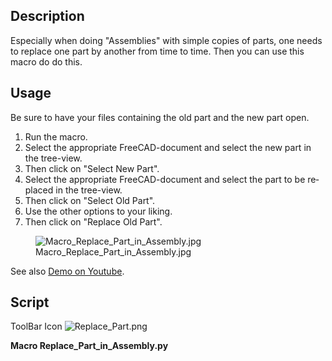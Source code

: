 <languages/>
<div lang="en" dir="ltr" class="mw-content-ltr">
{{Macro
|Name=Macro Replace Part in Assembly
|Icon=Replace_Part.png
|Description=Especially when doing "Assemblies" with simple copies of parts, one needs to replace one part by another from time to time.
|Author=ralvejd
|Version=1.0
|Date=2014-09-10
|FCVersion=All
|Download=[https://wiki.freecad.org/images/0/07/Replace_Part.png ToolBar Icon]
}}
</div>

<div lang="en" dir="ltr" class="mw-content-ltr">
==Description==
Especially when doing "Assemblies" with simple copies of parts, one needs to replace one part by another from time to time.
Then you can use this macro do do this.
</div>

<div lang="en" dir="ltr" class="mw-content-ltr">
==Usage==
Be sure to have your files containing the old part and the new part open.
# Run the macro.
# Select the appropriate FreeCAD-document and select the new part in the tree-view.
# Then click on "Select New Part".
# Select the appropriate FreeCAD-document and select the part to be replaced in the tree-view.
# Then click on "Select Old Part".
# Use the other options to your liking.
# Then click on "Replace Old Part".
</div>

<div lang="en" dir="ltr" class="mw-content-ltr">
[[Image:Macro_Replace_Part_in_Assembly.jpg]]
</div>

<div lang="en" dir="ltr" class="mw-content-ltr">
See also [http://youtu.be/rTqqqy4n1RE Demo on Youtube].
</div>

<div lang="en" dir="ltr" class="mw-content-ltr">
==Script==
</div>

ToolBar Icon [[Image:Replace_Part.png]]

'''Macro Replace_Part_in_Assembly.py'''

{{MacroCode|code=
#!/usr/bin/env python
# -*- coding: utf-8 -*-

"""
Macro to replace parts in assembly FreeCAD.
Version 0.1 from 20140910

********************************************************************************************
*   Copyright (c) 2013 Joakim Isaksson <ralvejd[at]users.sourceforge.net>          *
*                                                                                                                                       *
*   This file is a supplement to the FreeCAD CAx development system.                *
*                                                                                                                                       *
*   This program is free software; you can redistribute it and/or modify                  *
*   it under the terms of the GNU Lesser General Public License (LGPL)               *
*   as published by the Free Software Foundation; either version 2 of                    *
*   the License, or (at your option) any later version.                                                  *
*   for detail see the LICENCE text file.                                                                        *
*                                                                                                                                        *
*   This software is distributed in the hope that it will be useful,                                  *
*   but WITHOUT ANY WARRANTY; without even the implied warranty of                *
*   MERCHANTABILITY or FITNESS FOR A PARTICULAR PURPOSE.  See the *
*   GNU Library General Public License for more details.                                           *
*                                                                                                                                          *
*   You should have received a copy of the GNU Library General Public                    *
*   License along with this macro; if not, write to the Free Software                            *
*   Foundation, Inc., 59 Temple Place, Suite 330, Boston, MA  02111-1307              *
*   USA                                                                                                                                *
*                                                                                                                                           *
***********************************************************************************************
"""

__author__ = "Joakim Isaksson <ralvejd[at]users.sourceforge.net>"


import FreeCAD, Part, math
from FreeCAD import Base
import DraftVecUtils
import sys
try:
   from PySide import QtCore, QtGui
   from PySide.QtCore import SIGNAL, QTimer
   from PySide.QtGui import QApplication
except:
   from PyQt4 import QtCore, QtGui
   from PyQt4.QtCore import SIGNAL, QTimer
   from PyQt4.QtGui import QApplication

try:
   _fromUtf8 = QtCore.QString.fromUtf8
except AttributeError:
   _fromUtf8 = lambda s: s

try:
   _encoding = QtGui.QApplication.UnicodeUTF8
   def _translate(context, text, disambig):
      return QtGui.QApplication.translate(context, text, disambig, _encoding)
except AttributeError:
   def _translate(context, text, disambig):
      return QtGui.QApplication.translate(context, text, disambig)

#                     [document , name, label, position, rotation, group]
global newpart ; newpart = [ "" , "", "" , "", "" , "" ] ;
global oldpart ; oldpart = [ "" , "", "" , "", "" , "" ] ;
global newPartName ; newPartName = ""
global newPartLabel ; newPartLabel = ""
global uiRowOffset ; uiRowOffset = 30
global uiColWidth ; uiColWidth = 150
global uiPad ; uiPad = 5
global uiMainWidth ; uiMainWidth = 400

class Ui_ReplacePart(object):

   def setupUi(self, ReplacePart):
      global uiMainWidth
      global uiRowOffset
      global uiColWidth
      global uiPad
      uiTextPartWidth = uiMainWidth -(3*uiPad)-uiColWidth

      ReplacePart.setObjectName(_fromUtf8("ReplacePart"))
      ReplacePart.setLocale(QtCore.QLocale(QtCore.QLocale.English, QtCore.QLocale.UnitedKingdom))   

      captionFont = QtGui.QFont()
      captionFont.setBold(True)

      self.centralWidget = QtGui.QWidget(ReplacePart)
      self.centralWidget.setObjectName(_fromUtf8("centralWidget"))
      
      """
      #*** FIXME ***----------------------------
      #self.centralWidget.setAttribute(QtCore.Qt.WA_DeleteOnClose)
      self.centralWidget.setAttribute(QtCore.Qt.WA_DeleteOnClose, True)
      #*** FIXME ***----------------------------
      """
      
      self.groupBoxNewName = QtGui.QButtonGroup()
      self.groupBoxNewLabel = QtGui.QButtonGroup()
      self.groupBoxColorFrom = QtGui.QButtonGroup()

      self.labelCapSelected = QtGui.QLabel(self.centralWidget)
      self.labelCapSelected.setGeometry(QtCore.QRect(uiPad, uiPad, uiColWidth, uiRowOffset-10))
      self.labelCapSelected.setAlignment(QtCore.Qt.AlignRight)
      self.labelCapSelected.setFont(captionFont)
      self.labelCapSelected.setObjectName(_fromUtf8("labelCapSelected"))

      self.labelSelected = QtGui.QLabel(self.centralWidget)
      self.labelSelected.setGeometry(QtCore.QRect(uiColWidth+(2*uiPad), uiPad, uiTextPartWidth, uiRowOffset-10))
      self.labelSelected.setObjectName(_fromUtf8("labelSelected"))

      row = uiPad+uiRowOffset   
      self.pushButtonNew = QtGui.QPushButton(self.centralWidget)
      self.pushButtonNew.setGeometry(QtCore.QRect(uiPad, row, uiColWidth, uiRowOffset-2))
      self.pushButtonNew.setObjectName(_fromUtf8("pushButtonNew"))
      self.pushButtonNew.clicked.connect(self.on_pushButtonNew_clicked)   

      self.labelNew = QtGui.QLabel(self.centralWidget)
      self.labelNew.setGeometry(QtCore.QRect(uiColWidth+(2*uiPad), row, uiTextPartWidth, uiRowOffset-2))
      self.labelNew.setObjectName(_fromUtf8("labelNew"))

      row = row+uiRowOffset
      self.pushButtonOld = QtGui.QPushButton(self.centralWidget)
      self.pushButtonOld.setGeometry(QtCore.QRect(uiPad, row, uiColWidth, uiRowOffset-2))
      self.pushButtonOld.setObjectName(_fromUtf8("pushButtonOld"))
      self.pushButtonOld.clicked.connect(self.on_pushButtonOld_clicked)

      self.LabelOld = QtGui.QLabel(self.centralWidget)
      self.LabelOld.setGeometry(QtCore.QRect(uiColWidth+(2*uiPad), row, uiTextPartWidth, uiRowOffset-2))
      self.LabelOld.setObjectName(_fromUtf8("labelOld"))

      row = row+uiRowOffset
      self.pushButtonOk = QtGui.QPushButton(self.centralWidget)
      self.pushButtonOk.setGeometry(QtCore.QRect(uiPad, row, uiColWidth, uiRowOffset-2))
      self.pushButtonOk.setObjectName(_fromUtf8("pushButtonOk"))
      self.pushButtonOk.setEnabled(False)
      self.pushButtonOk.clicked.connect(self.on_pushButtonOk_clicked)

      row = row+uiRowOffset+uiPad
      self.labelCapNewName = QtGui.QLabel(self.centralWidget)
      self.labelCapNewName.setGeometry(QtCore.QRect(uiPad, row, uiColWidth, uiRowOffset-10))
      self.labelCapNewName.setFont(captionFont)
      self.labelCapNewName.setObjectName(_fromUtf8("labelCapNewName"))

      self.labelCapNewLabel = QtGui.QLabel(self.centralWidget)
      self.labelCapNewLabel.setGeometry(QtCore.QRect(uiColWidth+(2*uiPad), row, uiColWidth, uiRowOffset-10))
      self.labelCapNewLabel.setFont(captionFont)
      self.labelCapNewLabel.setObjectName(_fromUtf8("labelCapNewLabel"))

      row = row+uiRowOffset
      self.radioButtonNameFromNewDoc = QtGui.QRadioButton(self.centralWidget)
      self.radioButtonNameFromNewDoc.setGeometry(QtCore.QRect(uiPad, row, uiColWidth, uiRowOffset-2))
      self.radioButtonNameFromNewDoc.setObjectName(_fromUtf8("radioButtonNameFromNewDoc"))
      self.radioButtonNameFromNewDoc.clicked.connect(self.on_radioButtonNameFromNewDoc_clicked)

      self.radioButtonLabelFromNewDoc = QtGui.QRadioButton(self.centralWidget)
      self.radioButtonLabelFromNewDoc.setGeometry(QtCore.QRect(uiColWidth+(2*uiPad), row, uiColWidth, uiRowOffset-2))
      self.radioButtonLabelFromNewDoc.setObjectName(_fromUtf8("radioButtonLabelFromNewDoc"))
      self.radioButtonLabelFromNewDoc.clicked.connect(self.on_radioButtonLabelFromNewDoc_clicked)

      row = row+uiRowOffset
      self.radioButtonNameFromNewName = QtGui.QRadioButton(self.centralWidget)
      self.radioButtonNameFromNewName.setGeometry(QtCore.QRect(uiPad, row, uiColWidth, uiRowOffset-2))
      self.radioButtonNameFromNewName.setObjectName(_fromUtf8("radioButtonNameFromNewName"))
      self.radioButtonNameFromNewName.clicked.connect(self.on_radioButtonNameFromNewName_clicked)

      self.radioButtonLabelFromNewName = QtGui.QRadioButton(self.centralWidget)
      self.radioButtonLabelFromNewName.setGeometry(QtCore.QRect(uiColWidth+(2*uiPad), row, uiColWidth, uiRowOffset-2))
      self.radioButtonLabelFromNewName.setObjectName(_fromUtf8("radioButtonLabelFromNewName"))
      self.radioButtonLabelFromNewName.clicked.connect(self.on_radioButtonLabelFromNewName_clicked)

      row = row+uiRowOffset
      self.radioButtonNameFromNewLabel = QtGui.QRadioButton(self.centralWidget)
      self.radioButtonNameFromNewLabel.setGeometry(QtCore.QRect(uiPad, row, uiColWidth, uiRowOffset-2))
      self.radioButtonNameFromNewLabel.setObjectName(_fromUtf8("radioButtonNameFromNewLabel"))
      self.radioButtonNameFromNewLabel.clicked.connect(self.on_radioButtonNameFromNewLabel_clicked)

      self.radioButtonLabelFromNewLabel = QtGui.QRadioButton(self.centralWidget)
      self.radioButtonLabelFromNewLabel.setGeometry(QtCore.QRect(uiColWidth+(2*uiPad), row, uiColWidth, uiRowOffset-2))
      self.radioButtonLabelFromNewLabel.setObjectName(_fromUtf8("radioButtonLabelFromNewLabel"))
      self.radioButtonLabelFromNewLabel.clicked.connect(self.on_radioButtonLabelFromNewLabel_clicked)

      row = row+uiRowOffset
      self.radioButtonNameFromOldName = QtGui.QRadioButton(self.centralWidget)
      self.radioButtonNameFromOldName.setGeometry(QtCore.QRect(uiPad, row, uiColWidth, uiRowOffset-2))
      self.radioButtonNameFromOldName.setObjectName(_fromUtf8("radioButtonNameFromOldName"))
      self.radioButtonNameFromOldName.clicked.connect(self.on_radioButtonNameFromOldName_clicked)

      self.radioButtonLabelFromOldName = QtGui.QRadioButton(self.centralWidget)
      self.radioButtonLabelFromOldName.setGeometry(QtCore.QRect(uiColWidth+(2*uiPad), row, uiColWidth, uiRowOffset-2))
      self.radioButtonLabelFromOldName.setObjectName(_fromUtf8("radioButtonLabelFromOldName"))
      self.radioButtonLabelFromOldName.clicked.connect(self.on_radioButtonLabelFromOldName_clicked)

      row = row+uiRowOffset
      self.radioButtonNameFromOldLabel = QtGui.QRadioButton(self.centralWidget)
      self.radioButtonNameFromOldLabel.setGeometry(QtCore.QRect(uiPad, row, uiColWidth, uiRowOffset-2))
      self.radioButtonNameFromOldLabel.setObjectName(_fromUtf8("radioButtonNameFromOldLabel"))
      self.radioButtonNameFromOldLabel.clicked.connect(self.on_radioButtonNameFromOldLabel_clicked)

      self.radioButtonLabelFromOldLabel = QtGui.QRadioButton(self.centralWidget)
      self.radioButtonLabelFromOldLabel.setGeometry(QtCore.QRect(uiColWidth+(2*uiPad), row, uiColWidth, uiRowOffset-2))
      self.radioButtonLabelFromOldLabel.setObjectName(_fromUtf8("radioButtonLabelFromOldLabel"))
      self.radioButtonLabelFromOldLabel.clicked.connect(self.on_radioButtonLabelFromOldLabel_clicked)

      row = row+uiRowOffset
      self.radioButtonNameFromText = QtGui.QRadioButton(self.centralWidget)
      self.radioButtonNameFromText.setGeometry(QtCore.QRect(uiPad, row, 20, uiRowOffset-2))
      self.radioButtonNameFromText.setObjectName(_fromUtf8("radioButtonNameFromText"))
      self.radioButtonNameFromText.clicked.connect(self.on_radioButtonNameFromText_clicked)

      self.lineEditNameFromText = QtGui.QLineEdit(self.centralWidget)
      self.lineEditNameFromText.setGeometry(QtCore.QRect(uiPad+20, row, uiColWidth-20, uiRowOffset-2))
      self.lineEditNameFromText.setObjectName(_fromUtf8("lineEditNameFromText"))
      self.lineEditNameFromText.textChanged.connect(self.on_lineEditNameFromText_changed)

      self.radioButtonLabelFromText = QtGui.QRadioButton(self.centralWidget)
      self.radioButtonLabelFromText.setGeometry(QtCore.QRect(uiColWidth+(2*uiPad), row, 20, uiRowOffset-2))
      self.radioButtonLabelFromText.setObjectName(_fromUtf8("radioButtonLabelFromText"))
      self.radioButtonLabelFromText.clicked.connect(self.on_radioButtonLabelFromText_clicked)

      self.lineEditLabelFromText = QtGui.QLineEdit(self.centralWidget)
      self.lineEditLabelFromText.setGeometry(QtCore.QRect(uiColWidth+(2*uiPad)+20, row, uiColWidth-20, uiRowOffset-2))
      self.lineEditLabelFromText.setObjectName(_fromUtf8("lineEditLabelFromText"))
      self.lineEditLabelFromText.textChanged.connect(self.on_lineEditLabelFromText_changed)

      row = row+uiRowOffset+uiPad
      self.labelCapColorFrom = QtGui.QLabel(self.centralWidget)
      self.labelCapColorFrom.setGeometry(QtCore.QRect(uiPad, row, uiColWidth, uiRowOffset-10))
      self.labelCapColorFrom.setFont(captionFont)
      self.labelCapColorFrom.setObjectName(_fromUtf8("labelCapColorFrom"))

      row = row+uiRowOffset
      self.radioButtonColorFromNew = QtGui.QRadioButton(self.centralWidget)
      self.radioButtonColorFromNew.setGeometry(QtCore.QRect(uiPad, row, uiColWidth, uiRowOffset-2))
      self.radioButtonColorFromNew.setObjectName(_fromUtf8("radioButtonColorFromNew"))

      self.radioButtonColorFromOld = QtGui.QRadioButton(self.centralWidget)
      self.radioButtonColorFromOld.setGeometry(QtCore.QRect(uiColWidth+(2*uiPad), row, uiColWidth, uiRowOffset-2))
      self.radioButtonColorFromOld.setObjectName(_fromUtf8("radioButtonColorFromOld"))

      row = row+uiRowOffset+uiPad
      ReplacePart.resize(uiMainWidth,row)

      self.groupBoxNewName.addButton(self.radioButtonNameFromNewDoc)
      self.groupBoxNewName.addButton(self.radioButtonNameFromNewName)
      self.groupBoxNewName.addButton(self.radioButtonNameFromNewLabel)
      self.groupBoxNewName.addButton(self.radioButtonNameFromOldName)
      self.groupBoxNewName.addButton(self.radioButtonNameFromOldLabel)
      self.groupBoxNewName.addButton(self.radioButtonNameFromText)

      self.groupBoxNewLabel.addButton(self.radioButtonLabelFromNewDoc)
      self.groupBoxNewLabel.addButton(self.radioButtonLabelFromNewName)
      self.groupBoxNewLabel.addButton(self.radioButtonLabelFromNewLabel)
      self.groupBoxNewLabel.addButton(self.radioButtonLabelFromOldName)
      self.groupBoxNewLabel.addButton(self.radioButtonLabelFromOldLabel)
      self.groupBoxNewLabel.addButton(self.radioButtonLabelFromText)

      self.groupBoxColorFrom.addButton(self.radioButtonColorFromNew)
      self.groupBoxColorFrom.addButton(self.radioButtonColorFromOld)

      self.radioButtonNameFromNewDoc.setChecked(True)  #Set the default name to your preference
      self.radioButtonLabelFromOldLabel.setChecked(True) #Set the default label to your preference
      self.radioButtonColorFromOld.setChecked(True) #Set the default color inherit to your preference

      """
      #*** FIXME ***----------------------------
      self.timer = QtCore.QTimer()
      QtCore.QObject.connect(self.timer, QtCore.SIGNAL("timeout()"), self.my_update)
      self.timer.start(2000)

      #*** FIXME ***----------------------------
      """
      self.retranslateUi(ReplacePart)
      
      QtCore.QMetaObject.connectSlotsByName(ReplacePart)

   def retranslateUi(self, ReplacePart):
      ReplacePart.setWindowFlags(QtCore.Qt.WindowStaysOnTopHint)
      ReplacePart.setAttribute(QtCore.Qt.WA_DeleteOnClose, True)
      ReplacePart.setWindowTitle(_translate("ReplacePart", "Replace part", None))
      self.labelCapSelected.setText(_translate("ReplacePart", "Selected Part :", None))
      self.labelSelected.setText(_translate("ReplacePart", "No Selected Part", None))
      self.labelNew.setText(_translate("ReplacePart", "Select New Part", None))
      self.LabelOld.setText(_translate("ReplacePart", "Select Old Part", None))
      self.pushButtonNew.setText(_translate("ReplacePart", "Select New Part", None))
      self.pushButtonOld.setText(_translate("ReplacePart", "Select Old Part", None))
      self.pushButtonOk.setText(_translate("ReplacePart", "Replace Old Part", None))
      self.labelCapNewName.setText(_translate("ReplacePart", "New Name from", None))
      self.radioButtonNameFromNewDoc.setText(_translate("ReplacePart", "New document", None))
      self.radioButtonNameFromNewName.setText(_translate("ReplacePart", "New name", None))
      self.radioButtonNameFromNewLabel.setText(_translate("ReplacePart", "New label", None))
      self.radioButtonNameFromOldName.setText(_translate("ReplacePart", "Old name", None))
      self.radioButtonNameFromOldLabel.setText(_translate("ReplacePart", "Old label", None))
      self.radioButtonNameFromText.setText(_translate("ReplacePart", "t", None))
      self.lineEditNameFromText.setText(_translate("ReplacePart", "name", None))
      self.labelCapNewLabel.setText(_translate("ReplacePart", "New Label from", None))
      self.radioButtonLabelFromNewDoc.setText(_translate("ReplacePart", "New document", None))
      self.radioButtonLabelFromNewName.setText(_translate("ReplacePart", "New name", None))
      self.radioButtonLabelFromNewLabel.setText(_translate("ReplacePart", "New label", None))
      self.radioButtonLabelFromOldName.setText(_translate("ReplacePart", "Old name", None))
      self.radioButtonLabelFromOldLabel.setText(_translate("ReplacePart", "Old label", None))
      self.radioButtonLabelFromText.setText(_translate("ReplacePart", "t", None))
      self.lineEditLabelFromText.setText(_translate("ReplacePart", "label", None))
      self.labelCapColorFrom.setText(_translate("ReplacePart", "Inherit color from", None))
      self.radioButtonColorFromNew.setText(_translate("ReplacePart", "New part", None))
      self.radioButtonColorFromOld.setText(_translate("ReplacePart", "Old part", None))

   """
   #*** FIXME ***----------------------------

   def my_update(self):
      selectedPart = self.getSelectedPart()
      self.labelSelected.setText(selectedPart[0] + "," + selectedPart[1] + ","+ selectedPart[2])
      FreeCAD.Console.PrintMessage("Selected part: " + selectedPart[0] + "," + selectedPart[1] + ","+ selectedPart[2] + "," + "\n")

   def closeEvent(self, event):
      FreeCAD.Console.PrintMessage("closeEvent\n")
      if self.timer.stop():
         self.timer.stop()
         event.accept() # let the window close
      else:
         event.ignore()

   def on_exit(self, event):
      FreeCAD.Console.PrintMessage("exitEvent\n")
      if self.timer.stop():
         self.timer.stop()
         event.accept() # let the window close
      else:
         event.ignore()

   def hideEvent(self, event):
      FreeCAD.Console.PrintMessage("hideEvent\n")
      if self.timer.stop():
         self.timer.stop()
         event.accept() # let the window close
      else:
         event.ignore()

   #--------------------------------------
   """

   def on_pushButtonNew_clicked(self):
      global oldpart
      global newpart
      newpart = self.getSelectedPart()
      if str(newpart[0]) == "":
         self.labelNew.setText("No part selected")
      else:
         self.labelNew.setText(str(newpart[0])+ " , " + str(newpart[1]))
         self.radioButtonName()
         self.radioButtonLabel()
         Gui.Selection.clearSelection()
      if str(oldpart[0]) == str(newpart[0]):
         self.pushButtonOk.setEnabled(False)
      elif str(oldpart[0]) == "":
         self.pushButtonOk.setEnabled(False)
      elif str(newpart[0]) == "":
         self.pushButtonOk.setEnabled(False)
      else:
         self.pushButtonOk.setEnabled(True)

   def on_pushButtonOld_clicked(self):
      global oldpart
      global newpart
      oldpart = self.getSelectedPart()
      if str(oldpart[0]) == "":
         self.LabelOld.setText("No part selected")
      else:
         self.LabelOld.setText(str(oldpart[0])+ " , " + str(oldpart[1]))
         self.radioButtonName()
         self.radioButtonLabel()
         Gui.Selection.clearSelection()
      if str(oldpart[0]) == str(newpart[0]):
         self.pushButtonOk.setEnabled(False)
      elif str(oldpart[0]) == "":
         self.pushButtonOk.setEnabled(False)
      elif str(newpart[0]) == "":
         self.pushButtonOk.setEnabled(False)
      else:
         self.pushButtonOk.setEnabled(True)

   def on_pushButtonOk_clicked(self):
      if self.radioButtonColorFromNew.isChecked():
         colors = self.getColors("new")
      if self.radioButtonColorFromOld.isChecked():
         colors = self.getColors("old")
      self.deleteOldPart()
      newPartName = self.makeSimple(colors)
      self.moveNew2Old(newPartName)
      self.move2Group(newPartName)
      App.ActiveDocument.recompute()
      App.Console.PrintMessage("Part replaced\n")
      #self.window.hide()

   def on_radioButtonNameFromNewDoc_clicked(self):
      self.radioButtonName()

   def on_radioButtonNameFromNewName_clicked(self):
      self.radioButtonName()

   def on_radioButtonNameFromNewLabel_clicked(self):
      self.radioButtonName()

   def on_radioButtonNameFromOldName_clicked(self):
      self.radioButtonName()

   def on_radioButtonNameFromOldLabel_clicked(self):
      self.radioButtonName()

   def on_radioButtonNameFromText_clicked(self):
      self.radioButtonName()

   def on_lineEditNameFromText_changed(self):
      self.radioButtonName()

   def on_radioButtonLabelFromNewDoc_clicked(self):
      self.radioButtonLabel()

   def on_radioButtonLabelFromNewName_clicked(self):
      self.radioButtonLabel()

   def on_radioButtonLabelFromNewLabel_clicked(self):
      self.radioButtonLabel()

   def on_radioButtonLabelFromOldName_clicked(self):
      self.radioButtonLabel()

   def on_radioButtonLabelFromOldLabel_clicked(self):
      self.radioButtonLabel()

   def on_radioButtonLabelFromText_clicked(self):
      self.radioButtonLabel()

   def on_lineEditLabelFromText_changed(self):
      self.radioButtonLabel()

   def radioButtonName(self):
      global newPartName
      if self.radioButtonNameFromNewDoc.isChecked():
         newPartName=self.getFromNew(0)
      elif self.radioButtonNameFromNewName.isChecked():
         newPartName=self.getFromNew(1)
      elif self.radioButtonNameFromNewLabel.isChecked():
         newPartName=self.getFromNew(2)
      elif self.radioButtonNameFromOldName.isChecked():
         newPartName=self.getFromOld(1)
      elif self.radioButtonNameFromOldLabel.isChecked():
         newPartName=self.getFromOld(2)
      elif self.radioButtonNameFromText.isChecked():
         newPartName=str(self.lineEditNameFromText.displayText())
      else:
         FreeCAD.Console.PrintError("Error: Unknown Name error\n")

   def radioButtonLabel(self):
      global newPartLabel
      if self.radioButtonLabelFromNewDoc.isChecked():
         newPartLabel=self.getFromNew(0)
      elif self.radioButtonLabelFromNewName.isChecked():
         newPartLabel=self.getFromNew(1)
      elif self.radioButtonLabelFromNewLabel.isChecked():
         newPartLabel=self.getFromNew(2)
      elif self.radioButtonLabelFromOldName.isChecked():
         newPartLabel=self.getFromOld(1)
      elif self.radioButtonLabelFromOldLabel.isChecked():
         newPartLabel=self.getFromOld(2)
      elif self.radioButtonLabelFromText.isChecked():
         newPartLabel=str(self.lineEditLabelFromText.displayText())
      else:
         FreeCAD.Console.PrintError("Error: Unknown Label error\n")

   def getFromNew(self, index):
      global newpart
      return newpart[index];

   def getFromOld(self, index):
      global oldpart
      return oldpart[index];

   def getSelectedPart(self):
      sel = FreeCADGui.Selection.getSelection()
      if sel:
         sel = sel[0]
         name = sel.Name
         label = sel.Label
         doc = FreeCAD.ActiveDocument.Name
         pos = App.ActiveDocument.getObject(name).Placement.Base   
         rot = App.ActiveDocument.getObject(name).Placement.Rotation
         grp = self.inGroup(name)
         the_part=[doc , name, label, pos, rot, grp];
         return the_part;
      else:
         FreeCAD.Console.PrintError("Error: One object must be selected\n")
         the_part=["" , ""];
         return the_part;

   def makeSimple(self, colors):
      global oldpart
      global newpart
      global newPartName
      global newPartLabel
      fixPartName = newPartName
      #newPartLabel = newPartLabel
      newPartName = self.uniqeName(fixPartName)
      App.setActiveDocument(oldpart[0])
      Gui.ActiveDocument=Gui.getDocument(oldpart[0])
      App.ActiveDocument=App.getDocument(oldpart[0])
      App.ActiveDocument.addObject('Part::Feature',newPartName).Shape=App.getDocument(newpart[0]).getObject(newpart[1]).Shape
      App.ActiveDocument.ActiveObject.Label = newPartLabel
      App.ActiveDocument.getObject(newPartName).Label = newPartLabel
      Gui.getDocument(oldpart[0]).getObject(newPartName).ShapeColor = colors[0]
      Gui.getDocument(oldpart[0]).getObject(newPartName).LineColor =  colors[1]
      Gui.getDocument(oldpart[0]).getObject(newPartName).PointColor = colors[2]
      return newPartName;

   def moveNew2Old(self, newPartName):
      global oldpart
      global newpart
      App.ActiveDocument.getObject(newPartName).Placement = App.Placement(oldpart[3], oldpart[4])

   def deleteOldPart(self):
      global oldpart
      App.setActiveDocument(oldpart[0])
      Gui.ActiveDocument=Gui.getDocument(oldpart[0])
      App.ActiveDocument=App.getDocument(oldpart[0])
      App.ActiveDocument.removeObject(oldpart[1])

   def inGroup(self, partName):
      try:
         grp = App.ActiveDocument.getObject(partName).InList
         grpName = grp[0].Name
      except:
         grpName = ""
      return grpName;

   def move2Group(self,  newPartName):
      global oldpart
      grp = App.ActiveDocument.getObject(oldpart[5])
      part = App.ActiveDocument.getObject(newPartName)
      grp.addObject(part)

   def getColors(self, newORold):
      global oldpart
      global newpart
      if newORold == "new":
         shape = Gui.getDocument(newpart[0]).getObject(newpart[1]).ShapeColor
         line = Gui.getDocument(newpart[0]).getObject(newpart[1]).LineColor
         point = Gui.getDocument(newpart[0]).getObject(newpart[1]).PointColor
      elif newORold == "old":
         shape = Gui.getDocument(oldpart[0]).getObject(oldpart[1]).ShapeColor
         line = Gui.getDocument(oldpart[0]).getObject(oldpart[1]).LineColor
         point = Gui.getDocument(oldpart[0]).getObject(oldpart[1]).PointColor
      else:
         FreeCAD.Console.PrintMessage("Error! Color from newpart or old?\n")
      colors = [ shape, line, point ];
      return colors;

   def uniqeName(self, newPartName):
      global oldpart
      objs = App.getDocument(oldpart[0]).Objects
      for obj in objs:
         if obj.Name  == newPartName:
            if obj.Name != oldpart[1]:
               i = 0
               for iobj in objs:
                  if iobj.Name == newPartName + "_" + str(i) and iobj.Name != oldpart[1]:
                     i += 1
               return newPartName + "_" + str(i);
      return newPartName;

class replace():
   Gui.Selection.clearSelection()
   d = QtGui.QWidget()
   d.ui = Ui_ReplacePart()
   d.ui.setupUi(d)
   d.show()

}}
{{clear}}